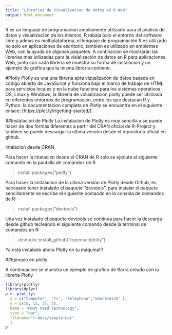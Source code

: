 ```yaml
---
title: "Librerias de Visualizacion de datos en R Web"
output: html_document
---
```

R es un lenguaje de programacion ampliamente utilizado para el analisis de datos y visualización de los mismos, R rabaja bajo el entorno del software libre y admas es multiplataforma, el lenguaje de programación R es utilizado no solo en aplicaciones de escritorio, tambien es utilizado en ambientes Web, con la ayuda de algunos paquetes. A continacion se mostrarán las librerias mas utilizadas para la visialización de datos en R para aplicaciones Web, junto con cada librería se muestra su forma de instalación y un ejemplo de gráfica que la misma librería contiene.

#Plotly
Plotly es una una libreria apra vizualizacón de datos basada en código abierto de JavaScript y funciona bajo el marco de trabajo de HTML para servicios locales y en la nube funciona para los sistemas operativos OS, Linux y Windows, la libreria de vizualizacion plotly puede ser utilizada en diferentes entornos de programacion, entre los que destacan R y Python. la documentacion completa de Plotly se encuentra en el siguiente enlace: [https://plot.ly/r/getting-started/]

##Instalación de Plotly
La instalacion de Plotly es muy sencilla  y se puede hacer de dos formas diferentes a partir del CRAN oficial de R-Project y tambien se puede descargar la ultima versión desde el repositorio oficial en github.

Intalacion desde CRAN

Para hacer la intalacion desde el CRAN de R solo se ejecuta el siguiente comando en la pantalla de comandos de R.

>install.packages("plotly")

Para hacer la instalacion de la ultima versión de Plotly desde Github, es necesario tener instalado el paquete "devtools", para instalar el paquete sencillamente se escribe el siguiente comando en la consola de comandos de R:

>install.packages("devtools")

Una vez instalado el paquete devtools se continua para hacer la descarga desde github tecleando el siguiente comando desde la terminal de comandos en R:

>devtools::install_github("ropensci/plotly")

Ya está instalado ahora Plotly en tu máquina!!!

##Ejemplo en plotly

A continuacion se muestra un ejemplo de grafico de Barra creado con la libreria Plotly 

```r
library(plotly)
library(dplyr)
p <- plot_ly(
  x = c("Computer", "Tv", "Telephone","smartwatch" ),
  y = c(18, 12, 25, 5),
  name = "Most Used Technology",
  type = "bar",
  filename="r-docs/simple-bar"
  )
p
```

